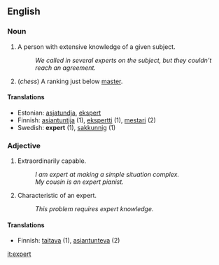 == English ==

=== Noun ===

# A person with extensive knowledge of a given subject.
#: ''We called in several experts on the subject, but they couldn't reach an agreement.''
# (''chess'') A ranking just below [[master]].

==== Translations ====
*Estonian: [[asjatundja]], [[ekspert]]
*Finnish: [[asiantuntija]] (1), [[ekspertti]] (1), [[mestari]] (2)
*Swedish: '''expert''' (1), [[sakkunnig]] (1)

=== Adjective ===

# Extraordinarily capable.
#: ''I am expert at making a simple situation complex.''
#: ''My cousin is an expert pianist.''
# Characteristic of an expert.
#: ''This problem requires expert knowledge.''

==== Translations ====

*Finnish: [[taitava]] (1), [[asiantunteva]] (2)

[[it:expert]]